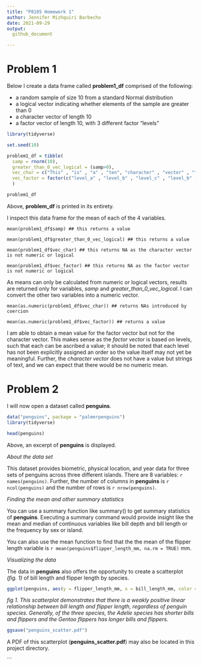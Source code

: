 ```yaml
---
title: "P8105 Homework 1"
author: Jennifer Mizhquiri Barbecho
date: 2021-09-29
output: 
  github_document

---
```


# Problem 1

Below I create a data frame called **problem1_df** comprised of the following:

- a random sample of size 10 from a standard Normal distribution
- a logical vector indicating whether elements of the sample are greater than 0
- a character vector of length 10
- a factor vector of length 10, with 3 different factor “levels”

```r
library(tidyverse)
```


```r
set.seed(10)

problem1_df = tibble(
  samp = rnorm(10),
  greater_than_0_vec_logical = (samp>0),
  vec_char = c("This" , "is" , "a" , "ten", "character" , "vector" , "for" , "this" ,  "problem" , "set"),
  vec_factor = factor(c("level_a" , "level_b" , "level_c" , "level_b" , "level_c" , "level_c" , "level_a" , "level_b" , "level_c" , "level_a"))
  )

problem1_df

```
Above, **problem_df** is printed in its entirety. 

I inspect this data frame for the mean of each of the 4 variables.

```r_mean
mean(problem1_df$samp) ## this returns a value

mean(problem1_df$greater_than_0_vec_logical) ## this returns a value

mean(problem1_df$vec_char) ## this returns NA as the character vector is not numeric or logical

mean(problem1_df$vec_factor) ## this returns NA as the factor vector is not numeric or logical
```

As means can only be calculated from numeric or logical vectors, results are returned only for variables, _samp_ and _greater_than_0_vec_logical_. I can convert the other two variables into a numeric vector. 

```r_numeric_conversion
mean(as.numeric(problem1_df$vec_char)) ## returns NAs introduced by coercion

mean(as.numeric(problem1_df$vec_factor)) ## returns a value
```
 
I am able to obtain a mean value for the factor vector but not for the character vector. This makes sense as the _factor vector_ is based on levels, such that each can be ascribed a value; it should be noted that each level has not been explicitly assigned an order so the value itself may not yet be meaningful. Further, the _character vector_ does not have a value but strings of text, and we can expect that there would be no numeric mean.


# Problem 2

I will now open a dataset called **penguins**.
```r

data("penguins", package = "palmerpenguins")
library(tidyverse)

head(penguins)
```


Above, an excerpt of **penguins** is displayed. 

*About the data set*

This dataset provides biometric, physical location, and year data for three sets of penguins across three different islands. There are 8 variables: `r names(penguins)`. Further, the number of columns in **penguins** is `r ncol(penguins)` and the number of rows is `r nrow(penguins)`. 


*Finding the mean and other summary statistics*

You can use a summary function like summary() to get summary statistics of  **penguins**. Executing a summary command would provide insight like the mean and median of continuous variables like bill depth and bill length or the frequency by sex or island.

You can also use the mean function to find that the the mean of the flipper length variable is `r mean(penguins$flipper_length_mm, na.rm = TRUE)` mm. 



*Visualizing the data*

The data in **penguins** also offers the opportunity to create a scatterplot *(fig. 1)* of bill length and flipper length by species. 
```r
ggplot(penguins, aes(y = flipper_length_mm, x = bill_length_mm, color = species)) + geom_point()
```

*fig 1.* _This scatterplot demonstrates that there is a weakly positive linear relationship between bill length and flipper length, regardless of penguin species. Generally, of the three species, the Adelie species has shorter bills and flippers and the Gentoo flippers has longer bills and flippers._

```r
ggsave("penguins_scatter.pdf")
```
A PDF of this scatterplot (**penguins_scatter.pdf**) may also be located in this project directory. 

```


